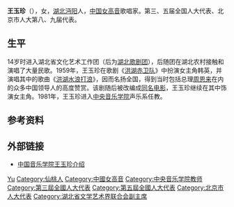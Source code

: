 {{Otheruses|王玉珍}}

'''王玉珍'''（{{bd|1935年||catIdx=W王}}），女，[[湖北省|湖北]][[沔阳县|沔阳]]人，[[中华人民共和国|中国]][[女高音|女高音]]歌唱家。第三、五届全国人大代表、北京市人大第八、九届代表。

== 生平 ==
14岁时进入湖北省文化艺术工作团（后为[[湖北歌剧团|湖北歌剧团]]），后随团在湖北农村接触和演唱了大量民歌。1959年，王玉珍在歌剧《[[洪湖赤卫队_(歌剧)|洪湖赤卫队]]》中扮演女主角韩英，并演唱其中的歌曲《[[洪湖水浪打浪|洪湖水浪打浪]]》，因而名扬全国，得到当时包括总理[[周恩来|周恩来]]在内的众多中国领导人的高度赞赏。该剧随后被改编成[[洪湖赤卫队_(电影)|同名电影]]，王玉珍继续在其中饰演女主角。1981年，王玉珍进入[[中央音乐学院|中央音乐学院]]声乐系任教。

== 参考资料 ==
{{reflist}}

== 外部链接 ==
{{Commonscat|Peace Hotel}}
* [http://www.ccmusic.edu.cn/?p=1531x 中国音乐学院王玉珍介绍] {{Wayback|url=http://www.ccmusic.edu.cn/?p=1531x |date=20170402165717 }}

{{Authority control}}
{{DEFAULTSORT:Wang王}}
[[Category:王姓|Yu]]
[[Category:仙桃人|Category:仙桃人]]
[[Category:中國女高音|Category:中國女高音]]
[[Category:中央音乐学院教师|Category:中央音乐学院教师]]
[[Category:第三屆全國人大代表|Category:第三屆全國人大代表]]
[[Category:第五屆全國人大代表|Category:第五屆全國人大代表]]
[[Category:北京市人大代表|Category:北京市人大代表]]
[[Category:湖北省文学艺术界联合会副主席|Category:湖北省文学艺术界联合会副主席]]